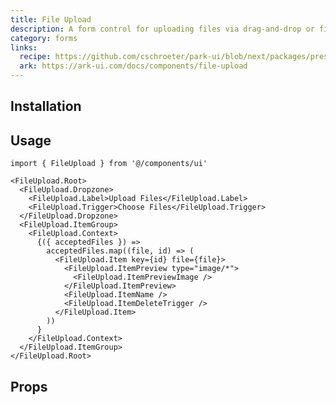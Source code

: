 ```yaml
---
title: File Upload
description: A form control for uploading files via drag-and-drop or file browser.
category: forms
links:
  recipe: https://github.com/cschroeter/park-ui/blob/next/packages/preset/src/recipes/file-upload.ts
  ark: https://ark-ui.com/docs/components/file-upload
---
```


<ComponentExample name="basic" />

## Installation

<InstallationGuide />

## Usage

```tsx
import { FileUpload } from '@/components/ui'
```

```tsx
<FileUpload.Root>
  <FileUpload.Dropzone>
    <FileUpload.Label>Upload Files</FileUpload.Label>
    <FileUpload.Trigger>Choose Files</FileUpload.Trigger>
  </FileUpload.Dropzone>
  <FileUpload.ItemGroup>
    <FileUpload.Context>
      {({ acceptedFiles }) =>
        acceptedFiles.map((file, id) => (
          <FileUpload.Item key={id} file={file}>
            <FileUpload.ItemPreview type="image/*">
              <FileUpload.ItemPreviewImage />
            </FileUpload.ItemPreview>
            <FileUpload.ItemName />
            <FileUpload.ItemDeleteTrigger />
          </FileUpload.Item>
        ))
      }
    </FileUpload.Context>
  </FileUpload.ItemGroup>
</FileUpload.Root>
```


## Props

<PropsTable />